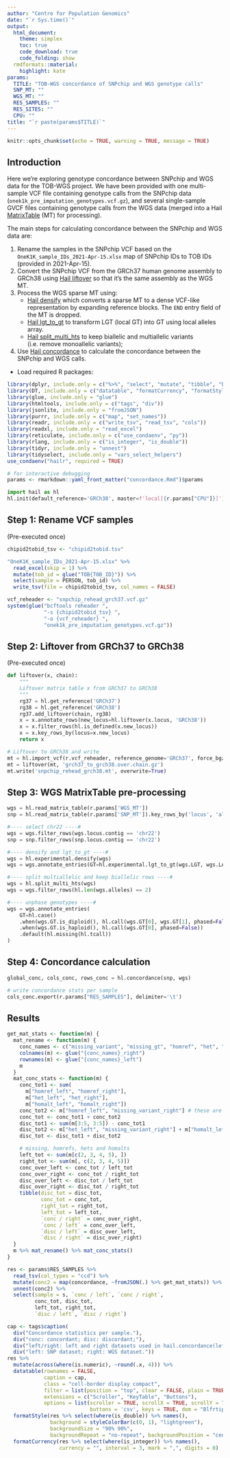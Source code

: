 ```yaml
---
author: "Centre for Population Genomics"
date: "`r Sys.time()`"
output:
  html_document:
    theme: simplex
    toc: true
    code_download: true
    code_folding: show
  rmdformats::material:
    highlight: kate
params:
  TITLE: "TOB-WGS concordance of SNPchip and WGS genotype calls"
  SNP_MT: ""
  WGS_MT: ""
  RES_SAMPLES: ""
  RES_SITES: ""
  CPU: ""
title: "`r paste(params$TITLE)`"
---
```


```r
knitr::opts_chunk$set(echo = TRUE, warning = TRUE, message = TRUE)
```

## Introduction

Here we're exploring genotype concordance between SNPchip and WGS data for the
TOB-WGS project. We have been provided with one multi-sample VCF file containing
genotype calls from the SNPchip data (`onek1k_pre_imputation_genotypes.vcf.gz`),
and several single-sample GVCF files containing genotype calls from the WGS data
(merged into a Hail [MatrixTable](https://hail.is/docs/0.2/hail.MatrixTable.html) (MT)
for processing).

The main steps for calculating concordance between the SNPchip and WGS data
are:

1. Rename the samples in the SNPchip VCF based on the
   `OneK1K_sample_IDs_2021-Apr-15.xlsx` map of SNPchip IDs to TOB IDs
   (provided in 2021-Apr-15).
2. Convert the SNPchip VCF from the GRCh37 human genome assembly to GRCh38
   using [Hail liftover] so that it's the same assembly as the WGS MT.
3. Process the WGS sparse MT using:
   - [Hail densify] which converts a sparse MT to a dense VCF-like
     representation by expanding reference blocks. The `END` entry field of the MT
     is dropped.
   - [Hail lgt_to_gt] to transform LGT (local GT) into GT using local alleles array.
   - [Hail split_multi_hts] to keep biallelic and multiallelic variants
     (i.e. remove monoallelic variants);
4. Use [Hail concordance] to calculate the concordance between the
   SNPchip and WGS calls.

[Hail liftover]: https://hail.is/docs/0.2/functions/genetics.html#hail.expr.functions.liftover
[Hail split_multi_hts]: https://hail.is/docs/0.2/methods/genetics.html#hail.methods.split_multi_hts
[Hail densify]: https://hail.is/docs/0.2/experimental/vcf_combiner.html#hail.experimental.densify
[Hail lgt_to_gt]: https://hail.is/docs/0.2/experimental/vcf_combiner.html#hail.experimental.lgt_to_gt
[Hail concordance]: https://hail.is/docs/0.2/methods/genetics.html#hail.methods.concordance

- Load required R packages:

```r
library(dplyr, include.only = c("%>%", "select", "mutate", "tibble", "bind_rows"))
library(DT, include.only = c("datatable", "formatCurrency", "formatStyle", "styleColorBar"))
library(glue, include.only = "glue")
library(htmltools, include.only = c("tags", "div"))
library(jsonlite, include.only = "fromJSON")
library(purrr, include.only = c("map", "set_names"))
library(readr, include.only = c("write_tsv", "read_tsv", "cols"))
library(readxl, include.only = "read_excel")
library(reticulate, include.only = c("use_condaenv", "py"))
library(rlang, include.only = c("is_integer", "is_double"))
library(tidyr, include.only = "unnest")
library(tidyselect, include.only = "vars_select_helpers")
use_condaenv("hailr", required = TRUE)
```

```r
# for interactive debugging
params <- rmarkdown::yaml_front_matter("concordance.Rmd")$params
```

```python
import hail as hl
hl.init(default_reference='GRCh38', master=f'local[{r.params["CPU"]}]')
```

## Step 1: Rename VCF samples

(Pre-executed once)

```r
chipid2tobid_tsv <- "chipid2tobid.tsv"

"OneK1K_sample_IDs_2021-Apr-15.xlsx" %>%
  read_excel(skip = 1) %>%
  mutate(tob_id = glue("TOB{TOB_ID}")) %>%
  select(sample = PERSON, tob_id) %>%
  write_tsv(file = chipid2tobid_tsv, col_names = FALSE)
```

```r
vcf_reheader <- "snpchip_rehead_grch37.vcf.gz"
system(glue("bcftools reheader ",
            "-s {chipid2tobid_tsv} ",
            "-o {vcf_reheader} ",
            "onek1k_pre_imputation_genotypes.vcf.gz"))
```

## Step 2: Liftover from GRCh37 to GRCh38

(Pre-executed once)

```python
def liftover(x, chain):
    """
    Liftover matrix table x from GRCh37 to GRCh38
    """
    rg37 = hl.get_reference('GRCh37')
    rg38 = hl.get_reference('GRCh38')
    rg37.add_liftover(chain, rg38)
    x = x.annotate_rows(new_locus=hl.liftover(x.locus, 'GRCh38'))
    x = x.filter_rows(hl.is_defined(x.new_locus))
    x = x.key_rows_by(locus=x.new_locus)
    return x

# Liftover to GRCh38 and write
mt = hl.import_vcf(r.vcf_reheader, reference_genome='GRCh37', force_bgz=True)
mt = liftover(mt, 'grch37_to_grch38.over.chain.gz')
mt.write('snpchip_rehead_grch38.mt', overwrite=True)
```

## Step 3: WGS MatrixTable pre-processing

```python
wgs = hl.read_matrix_table(r.params['WGS_MT'])
snp = hl.read_matrix_table(r.params['SNP_MT']).key_rows_by('locus', 'alleles')

#---- select chr22 ----#
wgs = wgs.filter_rows(wgs.locus.contig == 'chr22')
snp = snp.filter_rows(snp.locus.contig == 'chr22')

#---- densify and lgt_to_gt ----#
wgs = hl.experimental.densify(wgs)
wgs = wgs.annotate_entries(GT=hl.experimental.lgt_to_gt(wgs.LGT, wgs.LA))

#---- split multiallelic and keep biallelic rows ----#
wgs = hl.split_multi_hts(wgs)
wgs = wgs.filter_rows(hl.len(wgs.alleles) == 2)

#---- unphase genotypes ----#
wgs = wgs.annotate_entries(
    GT=hl.case()
    .when(wgs.GT.is_diploid(), hl.call(wgs.GT[0], wgs.GT[1], phased=False))
    .when(wgs.GT.is_haploid(), hl.call(wgs.GT[0], phased=False))
    .default(hl.missing(hl.tcall))
)
```

## Step 4: Concordance calculation

```python
global_conc, cols_conc, rows_conc = hl.concordance(snp, wgs)

# write concordance stats per sample
cols_conc.export(r.params["RES_SAMPLES"], delimiter='\t')
```

## Results

```r
get_mat_stats <- function(m) {
  mat_rename <- function(m) {
    conc_names <- c("missing_variant", "missing_gt", "homref", "het", "homalt")
    colnames(m) <- glue("{conc_names}_right")
    rownames(m) <- glue("{conc_names}_left")
    m
  }
  mat_conc_stats <- function(m) {
    conc_tot1 <- sum(
      m["homref_left", "homref_right"],
      m["het_left", "het_right"],
      m["homalt_left", "homalt_right"])
    conc_tot2 <- m["homref_left", "missing_variant_right"] # these are mostly in homref WGS blocks
    conc_tot <- conc_tot1 + conc_tot2
    disc_tot1 <- sum(m[3:5, 3:5]) - conc_tot1
    disc_tot2 <- m["het_left", "missing_variant_right"] + m["homalt_left", "missing_variant_right"]
    disc_tot <- disc_tot1 + disc_tot2

    # missing, homrefs, hets and homalts
    left_tot <- sum(m[c(2, 3, 4, 5), ])
    right_tot <- sum(m[, c(2, 3, 4, 5)])
    conc_over_left <- conc_tot / left_tot
    conc_over_right <- conc_tot / right_tot
    disc_over_left <- disc_tot / left_tot
    disc_over_right <- disc_tot / right_tot
    tibble(disc_tot = disc_tot,
           conc_tot = conc_tot,
           right_tot = right_tot,
           left_tot = left_tot,
           `conc / right` = conc_over_right,
           `conc / left` = conc_over_left,
           `disc / left` = disc_over_left,
           `disc / right` = disc_over_right)
  }
  m %>% mat_rename() %>% mat_conc_stats()
}

res <- params$RES_SAMPLES %>%
  read_tsv(col_types = "ccd") %>%
  mutate(conc2 = map(concordance, ~fromJSON(.) %>% get_mat_stats)) %>%
  unnest(conc2) %>%
  select(sample = s, `conc / left`, `conc / right`,
         conc_tot, disc_tot,
         left_tot, right_tot,
         `disc / left`, `disc / right`)

cap <- tags$caption(
  div("Concordance statistics per sample."),
  div("conc: concordant; disc: discordant;"),
  div("left/right: left and right datasets used in hail.concordance(left, right)."),
  div("left: SNP dataset; right: WGS dataset."))
res %>%
  mutate(across(where(is.numeric), ~round(.x, 4))) %>%
  datatable(rownames = FALSE,
            caption = cap,
            class = "cell-border display compact",
            filter = list(position = "top", clear = FALSE, plain = TRUE),
            extensions = c("Scroller", "KeyTable", "Buttons"),
            options = list(scroller = TRUE, scrollX = TRUE, scrollY = 700,
                           buttons = 'csv', keys = TRUE, dom = "Blfrtip")) %>%
  formatStyle(res %>% select(where(is_double)) %>% names(),
              background = styleColorBar(c(0, 1), "lightgreen"),
              backgroundSize = "90% 90%",
              backgroundRepeat = "no-repeat", backgroundPosition = "center") %>%
  formatCurrency(res %>% select(where(is_integer)) %>% names(),
                 currency = "", interval = 3, mark = ",", digits = 0)
```

